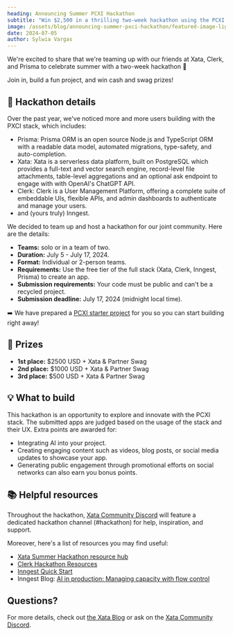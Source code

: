 ```yaml
---
heading: Announcing Summer PCXI Hackathon
subtitle: "Win $2,500 in a thrilling two-week hackathon using the PCXI stack: Prisma, Xata, Clerk, Inngest 🎉"
image: /assets/blog/announcing-summer-pxci-hackathon/featured-image-light.jpg
date: 2024-07-05
author: Sylwia Vargas
---
```


We're excited to share that we're teaming up with our friends at Xata, Clerk, and Prisma to celebrate summer with a two-week hackathon 🎉

Join in, build a fun project, and win cash and swag prizes! 

## 📝 Hackathon details

Over the past year, we've noticed more and more users building with the PXCI stack, which includes:

- Prisma: Prisma ORM is an open source Node.js and TypeScript ORM with a readable data model, automated migrations, type-safety, and auto-completion.
- Xata: Xata is a serverless data platform, built on PostgreSQL which provides a full-text and vector search engine, record-level file attachments, table-level aggregations and an optional ask endpoint to engage with with OpenAI's ChatGPT API.
- Clerk: Clerk is a User Management Platform, offering a complete suite of embeddable UIs, flexible APIs, and admin dashboards to authenticate and manage your users.
- and (yours truly) Inngest.

We decided to team up and host a hackathon for our joint community. Here are the details:

- **Teams:** solo or in a team of two.
- **Duration:** July 5 - July 17, 2024.
- **Format:** Individual or 2-person teams.
- **Requirements:** Use the free tier of the full stack (Xata, Clerk, Inngest, Prisma) to create an app.
- **Submission requirements:** Your code must be public and can't be a recycled project.
- **Submission deadline:** July 17, 2024 (midnight local time).

➡️ We have prepared a [PCXI starter project](https://github.com/inngest/next-pxci-starter) for you so you can start building right away!

## 🎉 Prizes
- **1st place:** $2500 USD + Xata & Partner Swag
- **2nd place:** $1000 USD + Xata & Partner Swag
- **3rd place:** $500 USD + Xata & Partner Swag

## 💡 What to build

This hackathon is an opportunity to explore and innovate with the PCXI stack. The submitted apps are judged based on the usage of the stack and their UX. Extra points are awarded for:
- Integrating AI into your project.
- Creating engaging content such as videos, blog posts, or social media updates to showcase your app.
- Generating public engagement through promotional efforts on social networks can also earn you bonus points.

## 📚 Helpful resources

Throughout the hackathon, [Xata Community Discord](https://xata.io/discord) will feature a dedicated hackathon channel (#hackathon) for help, inspiration, and support.

Moreover, here's a list of resources you may find useful:

- [Xata Summer Hackathon resource hub](https://xata.notion.site/Summer-Hackathon-Resources-a612dffc333a41c2bf9f3f8ed7712750)
- [Clerk Hackathon Resources](https://clerkdev.notion.site/Clerk-Hackathon-Resources-1993bf4a3b3841fb91b01b209b9258d1)
- [Inngest Quick Start](/docs/quick-start)
- Inngest Blog: [AI in production: Managing capacity with flow control](/blog/ai-in-production-managing-capacity-with-flow-control)

## Questions?

For more details, check out [the Xata Blog](https://xata.io/blog/summer-launch-pxci-hackathon) or ask on the [Xata Community Discord](https://xata.io/discord).


